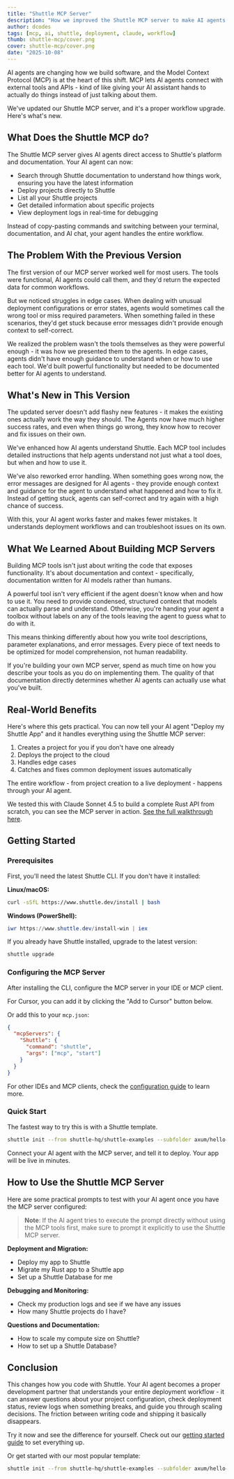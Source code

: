 ```yaml
---
title: "Shuttle MCP Server"
description: "How we improved the Shuttle MCP server to make AI agents more reliable, with better error handling and context for seamless deployment workflows"
author: dcodes
tags: [mcp, ai, shuttle, deployment, claude, workflow]
thumb: shuttle-mcp/cover.png
cover: shuttle-mcp/cover.png
date: "2025-10-08"
---
```


AI agents are changing how we build software, and the Model Context Protocol (MCP) is at the heart of this shift. MCP lets AI agents connect with external tools and APIs - kind of like giving your AI assistant hands to actually do things instead of just talking about them.

We've updated our Shuttle MCP server, and it's a proper workflow upgrade. Here's what's new.

<YouTubeEmbed videoId="eQdCSsdqLkk" title="MCP Servers for Rust Developers" />

## What Does the Shuttle MCP do?

The Shuttle MCP server gives AI agents direct access to Shuttle's platform and documentation. Your AI agent can now:

- Search through Shuttle documentation to understand how things work, ensuring you have the latest information
- Deploy projects directly to Shuttle
- List all your Shuttle projects
- Get detailed information about specific projects
- View deployment logs in real-time for debugging

Instead of copy-pasting commands and switching between your terminal, documentation, and AI chat, your agent handles the entire workflow.

## The Problem With the Previous Version

The first version of our MCP server worked well for most users. The tools were functional, AI agents could call them, and they'd return the expected data for common workflows.

But we noticed struggles in edge cases. When dealing with unusual deployment configurations or error states, agents would sometimes call the wrong tool or miss required parameters. When something failed in these scenarios, they'd get stuck because error messages didn't provide enough context to self-correct.

We realized the problem wasn't the tools themselves as they were powerful enough - it was how we presented them to the agents. In edge cases, agents didn't have enough guidance to understand when or how to use each tool. We'd built powerful functionality but needed to be documented better for AI agents to understand.

## What's New in This Version

The updated server doesn't add flashy new features - it makes the existing ones actually work the way they should. The Agents now have much higher success rates, and even when things go wrong, they know how to recover and fix issues on their own.

We've enhanced how AI agents understand Shuttle. Each MCP tool includes detailed instructions that help agents understand not just what a tool does, but when and how to use it.

We've also reworked error handling. When something goes wrong now, the error messages are designed for AI agents - they provide enough context and guidance for the agent to understand what happened and how to fix it. Instead of getting stuck, agents can self-correct and try again with a high chance of success.

With this, your AI agent works faster and makes fewer mistakes. It understands deployment workflows and can troubleshoot issues on its own.

## What We Learned About Building MCP Servers

Building MCP tools isn't just about writing the code that exposes functionality. It's about documentation and context - specifically, documentation written for AI models rather than humans.

A powerful tool isn't very efficient if the agent doesn't know when and how to use it. You need to provide condensed, structured context that models can actually parse and understand. Otherwise, you're handing your agent a toolbox without labels on any of the tools leaving the agent to guess what to do with it.

This means thinking differently about how you write tool descriptions, parameter explanations, and error messages. Every piece of text needs to be optimized for model comprehension, not human readability.

If you're building your own MCP server, spend as much time on how you describe your tools as you do on implementing them. The quality of that documentation directly determines whether AI agents can actually use what you've built.

## Real-World Benefits

Here's where this gets practical. You can now tell your AI agent "Deploy my Shuttle App" and it handles everything using the Shuttle MCP server:

1. Creates a project for you if you don't have one already
2. Deploys the project to the cloud
3. Handles edge cases
4. Catches and fixes common deployment issues automatically

The entire workflow - from project creation to a live deployment - happens through your AI agent.

We tested this with Claude Sonnet 4.5 to build a complete Rust API from scratch, you can see the MCP server in action. [See the full walkthrough here](https://www.shuttle.dev/blog/2025/10/01/build-rust-api-sonnet-4-5?utm_source=shuttle_blog&utm_campaign=shuttle_mcp_update_announcement).

## Getting Started

### Prerequisites

First, you'll need the latest Shuttle CLI. If you don't have it installed:

**Linux/macOS:**

```bash
curl -sSfL https://www.shuttle.dev/install | bash
```

**Windows (PowerShell):**

```powershell
iwr https://www.shuttle.dev/install-win | iex
```

If you already have Shuttle installed, upgrade to the latest version:

```bash
shuttle upgrade
```

### Configuring the MCP Server

After installing the CLI, configure the MCP server in your IDE or MCP client.

For Cursor, you can add it by clicking the "Add to Cursor" button below.

<AddToCursor />

Or add this to your `mcp.json`:

```json
{
  "mcpServers": {
    "Shuttle": {
      "command": "shuttle",
      "args": ["mcp", "start"]
    }
  }
}
```

For other IDEs and MCP clients, check the [configuration guide](https://docs.shuttle.dev/integrations/mcp-server?utm_source=shuttle_blog&utm_campaign=shuttle_mcp_update_announcement) to learn more.

### Quick Start

The fastest way to try this is with a Shuttle template.

```bash
shuttle init --from shuttle-hq/shuttle-examples --subfolder axum/hello-world
```

Connect your AI agent with the MCP server, and tell it to deploy. Your app will be live in minutes.

## How to Use the Shuttle MCP Server

Here are some practical prompts to test with your AI agent once you have the MCP server configured:

> **Note**: If the AI agent tries to execute the prompt directly without using the MCP tools first, make sure to prompt it explicitly to use the Shuttle MCP server.

**Deployment and Migration:**

- Deploy my app to Shuttle
- Migrate my Rust app to a Shuttle app
- Set up a Shuttle Database for me

**Debugging and Monitoring:**

- Check my production logs and see if we have any issues
- How many Shuttle projects do I have?

**Questions and Documentation:**

- How to scale my compute size on Shuttle?
- How to set up a Shuttle Database?

## Conclusion

This changes how you code with Shuttle. Your AI agent becomes a proper development partner that understands your entire deployment workflow - it can answer questions about your project configuration, check deployment status, review logs when something breaks, and guide you through scaling decisions. The friction between writing code and shipping it basically disappears.

Try it now and see the difference for yourself. Check out our [getting started guide](https://docs.shuttle.dev/getting-started/quick-start?utm_source=shuttle_blog&utm_campaign=shuttle_mcp_update_announcement) to set everything up.

Or get started with our most popular template:

```bash
shuttle init --from shuttle-hq/shuttle-examples --subfolder axum/hello-world
```

<DiscordCTA
  title="Share What You Build With the Shuttle MCP Server"
  subtitle="Show us your projects and share your experiences with the Shuttle MCP server with the community"
/>
